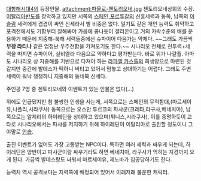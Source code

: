 [[대항해시대4]]의 등장인물.
attachment:파울로-첸토리오네.jpg
첸토리오네상회의 수장. [[이탈리아]]반도를 장악하고 있지만 서쪽의 [[스페인]],[[포르투갈]]의 신흥세력과 동쪽, 남쪽의 [[이슬람]] 세력에게 겹겹이 싸인 신세라서 별 비중은 없다. 일기토 같은 개인 능력도 취약하고 포격전에서도 기함부터 잘해봐야 가뭄에 콩나듯이 갤리온이고 거의 카락수준의 배를 운용하기 때문에 지중해-북해 세력들중에선 슈파이어 다음가는 약체다. ~~그래도 가끔씩 '''무장 라티나''' 같은 엄청난 우주전함을 가져오기도 한다.~~ 시나리오 전체로 전투력+세력을 따지면 슈파이어, 실비엘라 다음으로 약하다고 평가받는다. 바로 위가 나갈플. 아마도 시나리오 상 지중해를 기반으로 다져야 하는 [[라파엘 카스톨]]의 희생양으로 마련된 것 같지만 중간에 발데스가 떡하니 버티고 있어서 맘놓고 상대하기는 어렵다. 그래도 주변 세력이 워낙 쟁쟁하니 지중해의 동네북 신세다.

주인공 7명 중 첸토리오네와 이벤트가 있는 인물은 없다(...)

위에도 언급됐지만 참 불쌍한 인생을 사는게, 서쪽으로는 스페인의 무적함대,(마르세이유,나폴리,시라쿠사) 동쪽으로는 오스만 투르크의 파샤군(크레타,라구사,베네치아), 남쪽으로는 알제리의 하이레딘을 상대하고 있으며(튀니스,시라쿠사), 이를 증명하듯이 교타로 시나리오에서는 파샤를 저지하기 위해 하이레딘이 이탈리아로 출진할 정도이니 그야말로 [[안습]].

출진 이벤트가 없어도 가장 고통받는 NPC이다. 툭하면 여러 세력과 싸우게 되는데, 하이레딘은 양반이고 파샤군이랑 싸우기라도 하면 베네치아, 라구사가 먹히는 지경까지 오게 된다. 가끔씩 발데스랑도 싸워서 마르세이유, 제노바가 침공당하기도 한다.

능력치 역시 공격보다는 지력쪽에 배정되어 있어서 이래저래 불운한 캐릭터.
